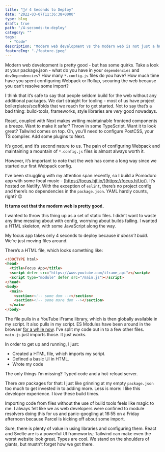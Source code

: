 ```yaml
---
title: "🏃‍♂️ 4 Seconds to Deploy"
date: "2022-03-07T11:36:38+0000"
type: blog
draft: true
path: "/4-seconds-to-deploy"
category: ""
tags:
  - "Code"
description: "Modern web development vs the modern web is not just a huge difference in practice, but a huge difference in deployment time, too"
featureImg: "./feature.jpeg"
---
```


Modern web development is pretty good - but has some quirks. Take a look at your package.json - what do you have in your `dependencies` and `devDependencies`? How many `*.config.js` files do you have? How much time have you spent configuring Webpack or Rollup, scouring the web because you can’t resolve some import?

I think that it’s safe to say that people seldom build for the web without any additional packages. We dart straight for tooling - most of us have project boilerplates/scaffolds that we reach for to get started. Not to say that’s a bad thing: build-tools, frameworks, style libraries are _very_ good nowadays.

React, coupled with Next makes writing maintainable frontend components a breeze. Want to make it safer? Throw in some TypeScript. Want it to look great? Tailwind comes on top. Oh, you’ll need to configure PostCSS, your TS compiler. Add some plugins to Next.

It’s good, and it’s second nature to us. The pain of configuring Webpack and maintaining a mountain of `*.config.js` files is almost always worth it.

However, it’s important to note that the web has come a long way since we started our first Webpack config.

I’ve been struggling with my attention span recently, so I build a Pomodoro app with some focal music - [https://focus.hjf.io/](https://focus.hjf.io/). It’s hosted on Netlify. With the exception of `eslint`, there’s no project config and there’s no dependencies in the `package.json`. YAML hardly counts, right? 😉

**It turns out that the modern web is pretty good.**

I wanted to throw this thing up as a set of static files. I didn’t want to waste any time messing about with config, worrying about builds failing. I wanted a HTML skeleton, with some JavaScript along the way.

My focus app takes only 4 seconds to deploy because _it doesn’t build_. We’re just moving files around.

There’s a HTML file, which looks something like:

```html
<!DOCTYPE html>
<head>
  <title>Focus App</title>
  <script defer src="https://www.youtube.com/iframe_api"></script>
  <script type="module" defer src="/main.js"></script>
</head>
<body>
  <main>
    <section><!-- some dom --></section>
    <section><!-- some more dom --></section>
  </main>
</body>
```

The file pulls in a YouTube iFrame library, which is then globally available in my script. It also pulls in my script. ES Modules have been around in the browser [for a while now](https://developer.mozilla.org/en-US/docs/Web/JavaScript/Guide/Modules#browser_support). I’ve split my code out in to a few other files. `main.js` just imports those. It just _works_.

In order to get up and running, I just:

- Created a HTML file, which imports my script.
- Defined a basic UI in HTML.
- Wrote my code

The only things I’m missing? Typed code and a hot-reload server.

There _are_ packages for that: I just like grinning at my empty `package.json` too much to get invested in to adding more. Less is more: I like this developer experience. I _love_ these build times.

Importing code from files without the use of build tools feels like magic to me. I always felt like we as web developers were confined to module resolvers doing this for us and panic-googling at 16:55 on a Friday afternoon because Parcel is kicking off about some import.

Sure, there is plenty of value in using libraries and configuring them. React and Svelte are is a powerful UI frameworks; Tailwind can make even the worst website look great. Types are cool. We stand on the shoulders of giants, but mustn’t forget how we got there.
